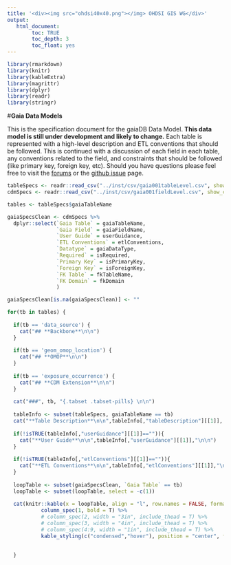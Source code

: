 ```yaml
---
title: '<div><img src="ohdsi40x40.png"></img> OHDSI GIS WG</div>'
output:
   html_document:
        toc: TRUE
        toc_depth: 3
        toc_float: yes
---
```


```r

library(rmarkdown)
library(knitr)
library(kableExtra)
library(magrittr)
library(dplyr)
library(readr)
library(stringr)

```

#**Gaia Data Models**

This is the specification document for the gaiaDB Data Model. **This data model is still under development and likely to change.**  Each table is represented with a high-level description and ETL conventions that should be followed. This is continued with a discussion of each field in each table, any conventions related to the field, and constraints that should be followed (like primary key, foreign key, etc). Should you have questions please feel free to visit the [forums](https://forums.ohdsi.org/) or the [github issue](https://github.com/ohdsi/GIS/issues) page.
<br>

```r

tableSpecs <- readr::read_csv("../inst/csv/gaia001tableLevel.csv", show_col_types = FALSE)
cdmSpecs <- readr::read_csv("../inst/csv/gaia001fieldLevel.csv", show_col_types = FALSE)

tables <- tableSpecs$gaiaTableName

gaiaSpecsClean <- cdmSpecs %>%
  dplyr::select(`Gaia Table` = gaiaTableName,
                `Gaia Field` = gaiaFieldName,
                `User Guide` = userGuidance,
                `ETL Conventions` = etlConventions,
                `Datatype` = gaiaDataType,
                `Required` = isRequired,
                `Primary Key` = isPrimaryKey,
                `Foreign Key` = isForeignKey,
                `FK Table` = fkTableName,
                `FK Domain` = fkDomain
                )

gaiaSpecsClean[is.na(gaiaSpecsClean)] <- ""

for(tb in tables) {
  
  if(tb == 'data_source') {
    cat("## **Backbone**\n\n")
  }
  
  if(tb == 'geom_omop_location') {
    cat("## **OMOP**\n\n")
  }
  
  if(tb == 'exposure_occurrence') {
    cat("## **CDM Extension**\n\n")
  }
  
  cat("###", tb, "{.tabset .tabset-pills} \n\n")
  
  tableInfo <- subset(tableSpecs, gaiaTableName == tb)
  cat("**Table Description**\n\n",tableInfo[,"tableDescription"][[1]], "\n\n")
  
  if(!isTRUE(tableInfo[,"userGuidance"][[1]]=="")){
    cat("**User Guide**\n\n",tableInfo[,"userGuidance"][[1]],"\n\n")
  }
  
  if(!isTRUE(tableInfo[,"etlConventions"][[1]]=="")){
    cat("**ETL Conventions**\n\n",tableInfo[,"etlConventions"][[1]],"\n\n")
  }
  
  loopTable <- subset(gaiaSpecsClean, `Gaia Table` == tb)
  loopTable <- subset(loopTable, select = -c(1))
 
  cat(knitr::kable(x = loopTable, align = "l", row.names = FALSE, format = "html", escape = FALSE) %>%
           column_spec(1, bold = T) %>%
           # column_spec(2, width = "3in", include_thead = T) %>%
           # column_spec(3, width = "4in", include_thead = T) %>%
           # column_spec(4:9, width = "1in", include_thead = T) %>%
           kable_styling(c("condensed","hover"), position = "center", full_width = T, font_size = 13))
         
  
  }



```